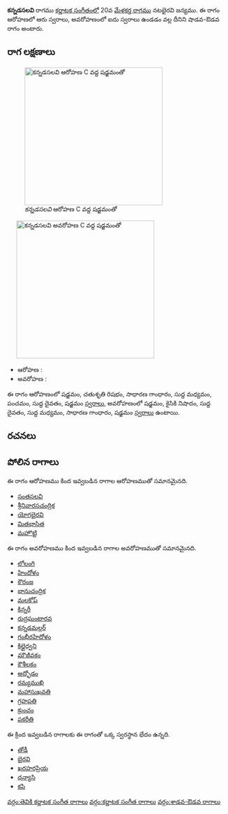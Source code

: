 {{Infobox ragam
	| name          	= కన్నడసలవి
	| synonym	    	= 
	| mela          	= 
	| chakra        	= 
	| janaka        	= 
	| type          	= శాడవ-ఔడవ
	| arohanam      	= {{svaraC|S|R2|G2|M1|P|D1|S'}} 
	| avarohanam    	= {{svaraC|S'|N2|D1|M1|G2|S}}
	| jeeva         	=
	| chhaya        	=
	| nyasa         	=
	| vishesha      	= 
	| equivalent  		= 
}}
{{కర్ణాటక సంగీత రాగాలు}}
'''కన్నడసలవి''' రాగము [[కర్ణాటక సంగీతం]]లో 20వ [[మేళకర్త రాగము]] నటభైరవి జన్యము.  ఈ రాగం ఆరోహణలో ఆరు స్వరాలు, అవరోహణంలో ఐదు స్వరాలు ఉండడం వల్ల దీనిని షాడవ-ఔడవ రాగం అంటారు.


==రాగ లక్షణాలు==
[[Image:kannadasalavi_ar_kb2wiki.png|thumb|right|316px|''కన్నడసలవి'' ఆరోహణ C వద్ద షడ్జమంతో]]
	[[Image:kannadasalavi_av_kb2wiki.png|thumb|right|316px|''కన్నడసలవి'' అవరోహణ C వద్ద షడ్జమంతో]]

* ఆరోహణ : {{svaraC|S|R2|G2|M1|P|D1|S'}} 
* అవరోహణ : {{svaraC|S'|N2|D1|M1|G2|S}}

ఈ రాగం ఆరోహణంలో షడ్జమం, చతుశృతి రిషభం, సాధారణ  గాంధారం, సుద్ద మధ్యమం, పంచమం, సుద్ద దైవతం, షడ్జమం [[స్వరాలు]], అవరోహణంలో షడ్జమం, కైసికి నిషాదం, సుద్ద దైవతం, సుద్ద మధ్యమం, సాధారణ  గాంధారం, షడ్జమం [[స్వరాలు]] ఉంటాయి.

==రచనలు==



==పోలిన రాగాలు==
ఈ రాగం ఆరోహణము కింద ఇవ్వబడిన రాగాల ఆరోహణముతో సమానమైనది.
* [[సంతసలవి]]
* [[శ్రీనివారసచంద్రిక]]
* [[యోగభైరవి]]
* [[మితభాసిత]]
* [[మహొట్టి]]

ఈ రాగం అవరోహణము కింద ఇవ్వబడిన రాగాల అవరోహణముతో సమానమైనది.
* [[లోలంగి]]
* [[హిందోళం]]
* [[కౌరంజ]]
* [[భానుచంద్రిక]]
* [[మలకోష్]]
* [[కిన్నరీ]]
* [[రుద్రఘంటారవ]]
* [[కన్నడమల్లర్]]
* [[గంభీరహిదోళం]]
* [[కిల్లైధ్వని]]
* [[మౌజీవకం]]
* [[కౌశీలకం]]
* [[అద్భోడం]]
* [[రమ్యముఖి]]
* [[మహాసుఖవతి]]
* [[గ్రహపతి]]
* [[క్రుంచం]]
* [[పకరీతి]]

ఈ క్రింద ఇవ్వబడిన రాగాలకు ఈ రాగంతో ఒక్క స్వరస్థాన భేదం ఉన్నది.
* [[తోడీ]]
* [[భైరవి]]
* [[ఖరహరప్రియ]]
* [[ధన్యాసి]]
* [[కపి]]



[[వర్గం:తెవికి కర్ణాటక సంగీత రాగాలు]]
[[వర్గం:కర్ణాటక సంగీత రాగాలు]]
[[వర్గం:శాడవ-ఔడవ రాగాలు]]